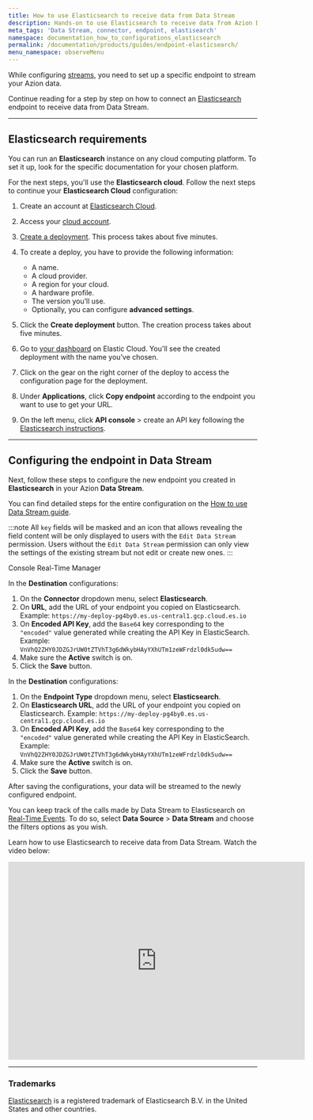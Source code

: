 ```yaml
---
title: How to use Elasticsearch to receive data from Data Stream
description: Hands-on to use Elasticsearch to receive data from Azion Data Stream.
meta_tags: 'Data Stream, connector, endpoint, elastisearch'
namespace: documentation_how_to_configurations_elasticsearch
permalink: /documentation/products/guides/endpoint-elasticsearch/
menu_namespace: observeMenu
---
```




While configuring [streams](/en/documentation/products/observe/data-stream/), you need to set up a specific endpoint to stream your Azion data.

Continue reading for a step by step on how to connect an [Elasticsearch](https://www.elastic.co/elasticsearch/) endpoint to receive data from Data Stream.

---

## Elasticsearch requirements

You can run an **Elasticsearch** instance on any cloud computing platform. To set it up, look for the specific documentation for your chosen platform.

For the next steps, you'll use the **Elasticsearch cloud**. Follow the next steps to continue your **Elasticsearch Cloud** configuration:

1. Create an account at [Elasticsearch Cloud](https://www.elastic.co/elasticsearch/).
2. Access your [cloud account](https://cloud.elastic.co/home).
3. [Create a deployment](https://www.elastic.co/guide/en/cloud/current/ec-create-deployment.html). This process takes about five minutes.
4. To create a deploy, you have to provide the following information:

    - A name.
    - A cloud provider.
    - A region for your cloud.
    - A hardware profile.
    - The version you’ll use.
    - Optionally, you can configure **advanced settings**.


5. Click the **Create deployment** button. The creation process takes about five minutes.
6. Go to [your dashboard](https://cloud.elastic.co/home) on Elastic Cloud. You'll see the created deployment with the name you’ve chosen.
7. Click on the gear on the right corner of the deploy to access the configuration page for the deployment.
8. Under **Applications**, click **Copy endpoint** according to the endpoint you want to use to get your URL.
9. On the left menu, click **API console** > create an API key following the [Elasticsearch instructions](https://www.elastic.co/guide/en/elasticsearch/reference/master/security-api-create-api-key.html).

---

## Configuring the endpoint in Data Stream

Next, follow these steps to configure the new endpoint you created in **Elasticsearch** in your Azion **Data Stream**.

You can find detailed steps for the entire configuration on the [How to use Data Stream guide](/en/documentation/products/guides/use-data-stream/).

:::note
All `key` fields will be masked and an icon that allows revealing the field content will be only displayed to users with the `Edit Data Stream` permission. Users without the `Edit Data Stream` permission can only view the settings of the existing stream but not edit or create new ones.
:::

<Tabs client:visible>
    <Fragment slot="tab.console">Console</Fragment>
    <Fragment slot="tab.rtm">Real-Time Manager</Fragment>

<Fragment slot="panel.console">

In the **Destination** configurations:

1. On the **Connector** dropdown menu, select **Elasticsearch**.
2. On **URL**, add the URL of your endpoint you copied on Elasticsearch. Example: `https://my-deploy-pg4by0.es.us-central1.gcp.cloud.es.io`
3. On **Encoded API Key**, add the `Base64` key corresponding to the `"encoded"` value generated while creating the API Key in ElasticSearch. Example: `VnVhQ2ZHY0JDZGJrUW0tZTVhT3g6dWkybHAyYXhUTm1zeWFrdzl0dk5udw==`
4. Make sure the **Active** switch is on.
5. Click the **Save** button.

</Fragment>

<Fragment slot="panel.rtm">

In the **Destination** configurations:

1. On the **Endpoint Type** dropdown menu, select **Elasticsearch**.
2. On **Elasticsearch URL**, add the URL of your endpoint you copied on Elasticsearch. Example: `https://my-deploy-pg4by0.es.us-central1.gcp.cloud.es.io`
3. On **Encoded API Key**, add the `Base64` key corresponding to the `"encoded"` value generated while creating the API Key in ElasticSearch. Example: `VnVhQ2ZHY0JDZGJrUW0tZTVhT3g6dWkybHAyYXhUTm1zeWFrdzl0dk5udw==`
4. Make sure the **Active** switch is on.
5. Click the **Save** button.

</Fragment>
</Tabs>

After saving the configurations, your data will be streamed to the newly configured endpoint.

You can keep track of the calls made by Data Stream to Elasticsearch on [Real-Time Events](/en/documentation/products/observe/real-time-events/). To do so, select **Data Source** > **Data Stream** and choose the filters options as you wish.

Learn how to use Elasticsearch to receive data from Data Stream. Watch the video below:

<div class="cms-embed">
  <iframe width="600" height="400" src="https://www.youtube.com/embed/VdoISBuwYxI?si=r8sE599SVJbn8Xto" loading="lazy" title="How to use Elasticsearch to receive data from Data Stream" frameborder="0" allow="accelerometer; autoplay; clipboard-write; encrypted-media; gyroscope; picture-in-picture; web-share" allowfullscreen></iframe>
</div>

---

### Trademarks

[Elasticsearch](https://www.elastic.co/pt/legal/trademarks) is a registered trademark of Elasticsearch B.V. in the United States and other countries.
